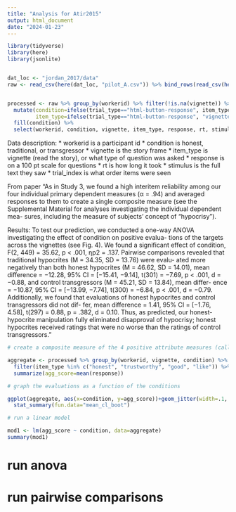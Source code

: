 ```yaml
---
title: "Analysis for Atir2015"
output: html_document
date: "2024-01-23"
---
```


```r
library(tidyverse)
library(here)
library(jsonlite)


dat_loc <- "jordan_2017/data"
raw <- read_csv(here(dat_loc, "pilot_A.csv")) %>% bind_rows(read_csv(here(dat_loc, "pilot_B.csv")))


processed <- raw %>% group_by(workerid) %>% filter(!is.na(vignette)) %>% 
  mutate(condition=ifelse(trial_type=="html-button-response", item_type, NA),
         item_type=ifelse(trial_type=="html-button-response", "vignette", item_type)) %>% 
  fill(condition) %>% 
  select(workerid, condition, vignette, item_type, response, rt, stimulus, trial_index) %>% write_csv(here(dat_loc, "pilot_data.csv"))

```

Data description:
* workerid is a participant id
* condition is honest, traditional, or transgressor
* vignette is the story frame
* item_type is vignette (read the story), or what type of question was asked
* response is on a 100 pt scale for questions
* rt is how long it took
* stimulus is the full text they saw
* trial_index is what order items were seen



From paper "As in Study 3, we found a high interitem reliability among
our four individual primary dependent measures (α =
.94) and averaged responses to them to create a single
composite measure (see the Supplemental Material for
analyses investigating the individual dependent mea-
sures, including the measure of subjects’ concept of
“hypocrisy”).

Results:
To test our prediction, we conducted a one-way ANOVA
investigating the effect of condition on positive evalua-
tions of the targets across the vignettes (see Fig. 4). We
found a significant effect of condition, F(2, 449) = 35.62,
p < .001, ηp2 = .137. Pairwise comparisons revealed that
traditional hypocrites (M = 34.35, SD = 13.76) were evalu-
ated more negatively than both honest hypocrites (M =
46.62, SD = 14.01), mean difference = −12.28, 95% CI =
[−15.41, −9.14], t(301) = −7.69, p < .001, d = −0.88, and
control transgressors (M = 45.21, SD = 13.84), mean differ-
ence = −10.87, 95% CI = [−13.99, −7.74], t(300) = −6.84,
p < .001, d = −0.79. Additionally, we found that evaluations
of honest hypocrites and control transgressors did not dif-
fer, mean difference = 1.41, 95% CI = [−1.76, 4.58], t(297) =
0.88, p = .382, d = 0.10. Thus, as predicted, our honest-
hypocrite manipulation fully eliminated disapproval of
hypocrisy; honest hypocrites received ratings that were no
worse than the ratings of control transgressors."

```r
# create a composite measure of the 4 positive attribute measures (called here "honest" "trustworthy" "good" and "like")

aggregate <- processed %>% group_by(workerid, vignette, condition) %>% 
  filter(item_type %in% c("honest", "trustworthy", "good", "like")) %>% 
  summarize(agg_score=mean(response))
```

```r
# graph the evaluations as a function of the conditions

ggplot(aggregate, aes(x=condition, y=agg_score))+geom_jitter(width=.1, height=0)+
  stat_summary(fun.data="mean_cl_boot")


```

```r

# run a linear model 

mod1 <- lm(agg_score ~ condition, data=aggregate)
summary(mod1)

```

# run anova

# run pairwise comparisons